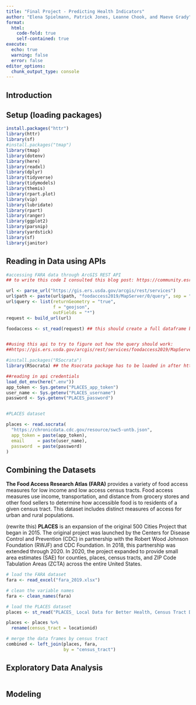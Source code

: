 ```yaml
---
title: "Final Project - Predicting Health Indicators"
author: "Elena Spielmann, Patrick Jones, Leanne Chook, and Maeve Grady"
format: 
  html:
    code-fold: true
    self-contained: true
execute: 
  echo: true
  warning: false
  error: false
editor_options: 
  chunk_output_type: console
---
```

## Introduction 



## Setup (loading packages)
```r

install.packages("httr")
library(httr)
library(sf)
#install.packages("tmap")
library(tmap)
library(dotenv)
library(here)
library(readxl)
library(dplyr)
library(tidyverse)
library(tidymodels)
library(themis)
library(rpart.plot)
library(vip)
library(lubridate)
library(rpart)
library(ranger)
library(ggplot2)
library(parsnip)
library(yardstick)
library(sf)
library(janitor) 

```

## Reading in Data using APIs

```r
#accessing FARA data through ArcGIS REST API
## to write this code I consulted this blog post: https://community.esri.com/t5/gis-blog/accessing-arcgis-rest-services-using-r/ba-p/898451

url <- parse_url("https://gis.ers.usda.gov/arcgis/rest/services")
url$path <- paste(url$path, "foodaccess2019/MapServer/0/query", sep = "/")
url$query <- list(returnGeometry = "true",
                  f = "geojson",
                  outFields = "*")
request <- build_url(url)

foodaccess <- st_read(request) ## this should create a full dataframe but is obviously not working right now.  


##using this api to try to figure out how the query should work:
##https://gis.ers.usda.gov/arcgis/rest/services/foodaccess2019/MapServer/0/query?where=&text=&objectIds=&time=&geometry=&geometryType=esriGeometryPolygon&inSR=&spatialRel=esriSpatialRelIntersects&distance=&units=esriSRUnit_Foot&relationParam=&outFields=*&returnGeometry=true&returnTrueCurves=false&maxAllowableOffset=&geometryPrecision=&outSR=&havingClause=&returnIdsOnly=false&returnCountOnly=false&orderByFields=&groupByFieldsForStatistics=&outStatistics=&returnZ=false&returnM=false&gdbVersion=&historicMoment=&returnDistinctValues=false&resultOffset=&resultRecordCount=&returnExtentOnly=false&datumTransformation=&parameterValues=&rangeValues=&quantizationParameters=&featureEncoding=esriDefault&f=html

```

```r
#install.packages("RSocrata")
library(RSocrata) ## the Rsocrata package has to be loaded in after httr package for the above code to work 

##reading in api credentials
load_dot_env(here(".env"))
app_token <- Sys.getenv("PLACES_app_token")
user_name <- Sys.getenv("PLACES_username")
password <- Sys.getenv("PLACES_password")


#PLACES dataset

places <- read.socrata(
  "https://chronicdata.cdc.gov/resource/swc5-untb.json",
  app_token = paste(app_token),
  email     = paste(user_name),
  password  = paste(password)
)
```

## Combining the Datasets

**The Food Access Research Atlas (FARA)** provides a variety of food access measures for low income and low access census tracts. Food access measures use income, transportation, and distance from grocery stores and other food sellers to determine how accessible food is to residents of a given census tract. This dataset includes distinct measures of access for urban and rural populations.

(rewrite this)
**PLACES** is an expansion of the original 500 Cities Project that began in 2015. The original project was launched by the Centers for Disease Control and Prevention (CDC) in partnership with the Robert Wood Johnson Foundation (RWJF) and CDC Foundation. In 2018, this partnership was extended through 2020. In 2020, the project expanded to provide small area estimates (SAE) for counties, places, census tracts, and ZIP Code Tabulation Areas (ZCTA) across the entire United States.

```r
# load the FARA dataset 
fara <- read_excel("fara_2019.xlsx")

# clean the variable names 
fara <- clean_names(fara)

# load the PLACES dataset
places <- st_read("PLACES_ Local Data for Better Health, Census Tract Data 2022 release.geojson")

places <- places %>%
  rename(census_tract = locationid)

# merge the data frames by census tract 
combined <- left_join(places, fara, 
                      by = "census_tract") 

```

## Exploratory Data Analysis

```r

```

## Modeling

```r

```